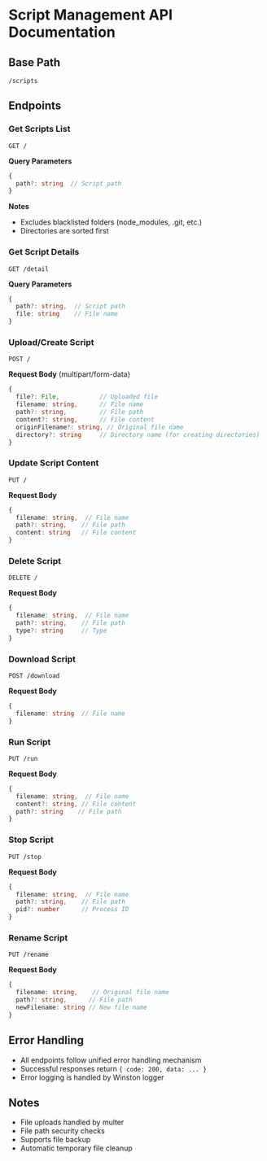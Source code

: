 # Script Management API Documentation

## Base Path
`/scripts`

## Endpoints

### Get Scripts List
```http
GET /
```

**Query Parameters**
```typescript
{
  path?: string  // Script path
}
```

**Notes**
- Excludes blacklisted folders (node_modules, .git, etc.)
- Directories are sorted first

### Get Script Details
```http
GET /detail
```

**Query Parameters**
```typescript
{
  path?: string,  // Script path
  file: string    // File name
}
```

### Upload/Create Script
```http
POST /
```

**Request Body** (multipart/form-data)
```typescript
{
  file?: File,           // Uploaded file
  filename: string,      // File name
  path?: string,         // File path
  content?: string,      // File content
  originFilename?: string, // Original file name
  directory?: string     // Directory name (for creating directories)
}
```

### Update Script Content
```http
PUT /
```

**Request Body**
```typescript
{
  filename: string,  // File name
  path?: string,    // File path
  content: string   // File content
}
```

### Delete Script
```http
DELETE /
```

**Request Body**
```typescript
{
  filename: string,  // File name
  path?: string,    // File path
  type?: string     // Type
}
```

### Download Script
```http
POST /download
```

**Request Body**
```typescript
{
  filename: string  // File name
}
```

### Run Script
```http
PUT /run
```

**Request Body**
```typescript
{
  filename: string,  // File name
  content?: string, // File content
  path?: string    // File path
}
```

### Stop Script
```http
PUT /stop
```

**Request Body**
```typescript
{
  filename: string,  // File name
  path?: string,    // File path
  pid?: number      // Process ID
}
```

### Rename Script
```http
PUT /rename
```

**Request Body**
```typescript
{
  filename: string,    // Original file name
  path?: string,      // File path
  newFilename: string // New file name
}
```

## Error Handling
- All endpoints follow unified error handling mechanism
- Successful responses return `{ code: 200, data: ... }`
- Error logging is handled by Winston logger

## Notes
- File uploads handled by multer
- File path security checks
- Supports file backup
- Automatic temporary file cleanup